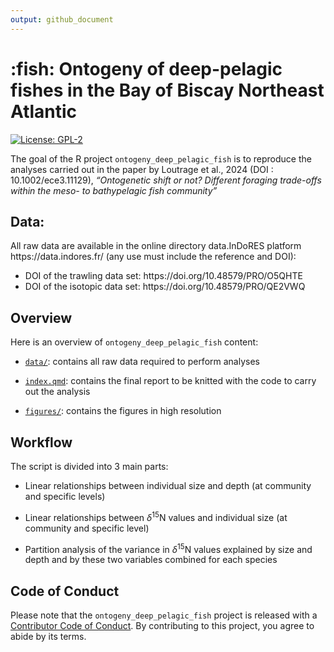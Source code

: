 ```yaml
---
output: github_document
---
```


# :fish: Ontogeny of deep-pelagic fishes in the Bay of Biscay Northeast Atlantic  

<!-- badges: start -->
[![License: GPL-2](https://img.shields.io/badge/License-GPL%20v2-blue.svg)](https://choosealicense.com/licenses/gpl-2.0/)
<!-- badges: end -->

The goal of the R project `ontogeny_deep_pelagic_fish` is to reproduce the analyses carried out in the paper by Loutrage et al., 2024 (DOI : 10.1002/ece3.11129), *"Ontogenetic shift or not? Different foraging trade-offs within the meso- to bathypelagic fish community"*  

## Data:

All raw data are available in the online directory data.InDoRES platform https://data.indores.fr/ (any use must include the reference and DOI):  

- DOI of the trawling data set: https://doi.org/10.48579/PRO/O5QHTE
- DOI of the isotopic data set: https://doi.org/10.48579/PRO/QE2VWQ 

## Overview

Here is an overview of `ontogeny_deep_pelagic_fish` content: 

-  [`data/`](https://github.com/lizloutrage/ontogeny_deep_pelagic_fish/tree/main/data):
contains all raw data required to perform analyses


-  [`index.qmd`](https://github.com/lizloutrage/ontogeny_deep_pelagic_fish/blob/main/index.qmd):
  contains the final report to be knitted with the code to carry out the analysis
  

-  [`figures/`](https://github.com/lizloutrage/ontogeny_deep_pelagic_fish/tree/main/figures):
  contains the figures in high resolution 
  
  
## Workflow 

The script is divided into 3 main parts: 

- Linear relationships between individual size and depth (at community and specific levels)

- Linear relationships between $\delta$<sup>15</sup>N values and individual size (at community and specific level)

- Partition analysis of the variance in $\delta$<sup>15</sup>N values explained by size and depth and by these two variables combined for each species


## Code of Conduct

Please note that the `ontogeny_deep_pelagic_fish` project is released with a 
[Contributor Code of Conduct](https://contributor-covenant.org/version/2/0/CODE_OF_CONDUCT.html). 
By contributing to this project, you agree to abide by its terms.
